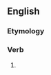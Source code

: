 ==English==

===Etymology===
{{suffix|en|afford|eth|nocat=1}}

===Verb===
{{head|en|verb form}}

# {{en-archaic third-person singular of|afford}}